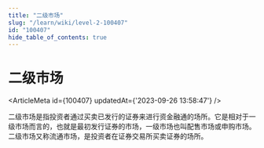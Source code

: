 ```yaml
---
title: "二级市场"
slug: "/learn/wiki/level-2-100407"
id: "100407"
hide_table_of_contents: true
---
```



# 二级市场

<ArticleMeta id={100407} updatedAt={'2023-09-26 13:58:47'} />
<div className='border-solid border-b border-t-0 my-4 border-[var(--ifm-color-gray-300)]' />

二级市场是指投资者通过买卖已发行的证券来进行资金融通的场所。它是相对于一级市场而言的，也就是最初发行证券的市场，一级市场也叫配售市场或申购市场。二级市场又称流通市场，是投资者在证券交易所买卖证券的场所。
